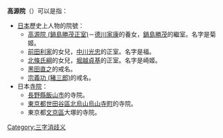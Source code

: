 '''高源院'''（{{jpn|j=高源院|kn=こうげんいん|rm=Kōgenin}}）可以是指：
*[[日本|日本]]歷史上人物的院號：
**[[高源院_(鍋島勝茂正室)|高源院 (鍋島勝茂正室)]]－[[德川家康|德川家康]]的養女，[[鍋島勝茂|鍋島勝茂]]的繼室。名字是菊姬。
**[[前田利家|前田利家]]的女兒，[[中川光忠|中川光忠]]的正室。名字是福。
**[[北條氏綱|北條氏綱]]的女兒，[[堀越貞基|堀越貞基]]的正室。名字是崎姬。
**[[黑田直之|黑田直之]]的戒名。
**[[宗義功_(豬三郎)|宗義功 (豬三郎)]]的戒名。
*日本[[寺院|寺院]]：
**[[長野縣|長野縣]][[飯山市|飯山市]]的寺院。
**[[東京都|東京都]][[世田谷區|世田谷區]][[北烏山|北烏山]][[烏山寺町|烏山寺町]]的寺院。
**東京都[[文京區|文京區]]大塚的寺院。

{{disambig|Cat=三字日本相關消歧義}}

[[Category:三字消歧义|Category:三字消歧义]]